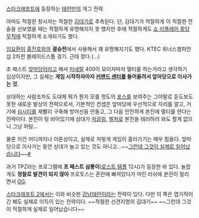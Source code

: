 [[스타크래프트]]에 등장하는 [[테란]]만의 개그 전략.

아마도 적절한 창시자는 적절한 [[김대기]]로 추측된다. 단, 김대기가 적절하게 이 적절한 전술을 선보였을 때는 적절하게 유명해지지 못 했지만 후에 적절하게도 [[쇼 리플레이 황당무적]]에 적절하게 소개되기도 했다.

[[임요환]]이 [[홍진호]]와의 '''결승전'''에서 사용해서 꽤 유명해지기도 했다. KTEC 위너스챔피언십 2차전 블레이드스톰 경기. 근데 졌다.(...)

초 패스트 [[앞마당]]이라고 해서 [[미네랄]] 400이 모이자마자 멀티를 하는거라고 생각하기 십상이지만, 그 실체는 '''게임 시작하자마자 [[커맨드 센터]]를 들어올려서 앞마당으로 이사가는 것.'''

상대하는 사람조차도 도대체 뭐가 뭔지 모를 정도의 [[포스]]를 보여주는 그야말로 듣도보도 못한 새로운 발상의 전략으로서, 기본적인 컨셉은 앞마당에 우선적으로 자리를 깔고, 거기에 [[심시티]]를 재빨리 구축해 방어선을 만들고, 그 다음 안전하게 본진에 멀티를 한다는 전략이다. 본진이 텅 비어있기에 상대가 [[저글링]], [[벌처]]로 본진을 테러하러 와도 할게 없으니 그냥 허탕... 

물론 이건 어디까지나 이론상이고, 실제로 저렇게 게임이 흘러가기는 매우 힘들다. 앞마당으로 이사가는 동안 상대가 놀고 있는 것도 아니고...~~[[그런데 그것이 실제로 일어났습니다]]~~[http://web2.ruliweb.daum.net/ruliboard/read.htm?main=cmu&table=img_screen_packpc&left=o&find=id&ftext=tobeshine&flimit=14372&maxnum=34372&num=11103 #]

과거 TPZ라는 프로그램에 '''초 패스트 삼룡이'''([[로스트 템플]] 12시)가 등장한 바 있다. 놀랍게도 '''정찰로 발견이 되지 않아''' 프로토스는 혼란에 빠져있다가 마린 러쉬에 본진이 밀리면서 [[GG]].

[[스타크래프트 2]]에서는 이와 비슷한 [[강남테란]]이라는 전략이 있다. 다만 이 쪽은 엽기적이긴 해도 실제로 이득이 있는 전략이다. ~~적절한 선견지명의 김대기~~ ~~그런데 그것이 적절하게 실제로 일어났습니다~~
